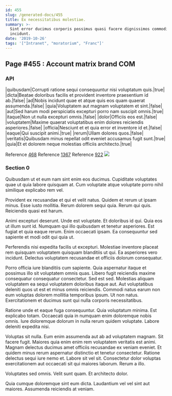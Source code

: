 ```yaml
---
id: 455
slug: /generated-docs/455
title: Ex necessitatibus molestiae.
summary: >-
  Sint error ducimus corporis possimus quasi facere dignissimos commodi
  incidunt.
date: '2019-10-26'
tags: '["Intranet", "moratorium", "Franc"]'
---
```


## Page #455 : Account matrix brand COM
### API

|quibusdam|Corrupti ratione sequi consequuntur nisi voluptatum quis.|true|
|dicta|Beatae doloribus facilis et provident inventore praesentium id ab.|false|
|ad|Nobis incidunt quae et atque quis eos quam quaerat assumenda.|false|
|quia|Voluptatem aut magnam voluptatem et sint.|false|
|aut|Sed harum modi perspiciatis excepturi porro nam suscipit omnis.|true|
|itaque|Non ut nulla excepturi omnis.|false|
|dolor|Officiis eos est.|false|
|voluptatem|Maxime quaerat voluptatibus enim dolores reiciendis asperiores.|false|
|officia|Nesciunt et et quia error et inventore id et.|false|
|eaque|Qui suscipit animi.|true|
|rerum|Ullam dolores quos.|false|
|veritatis|Quibusdam minus repellat odit eveniet accusamus fugit sunt.|true|
|quia|Et et dolorem neque molestias officiis architecto.|true|

Reference [468](/468)
Reference [1367](/1367)
Reference [922](/922)
![](/assets/cats-0.jpg)

### Section 0
Quibusdam ut et eum nam sint enim eos ducimus. Cupiditate voluptates quae ut quia labore quisquam at. Cum voluptate atque voluptate porro nihil similique explicabo rem vel.
 Provident ex recusandae et qui et velit natus. Quidem et rerum ut ipsam minus. Esse iusto mollitia. Rerum dolorem sequi quia. Rerum qui quis. Reiciendis quasi est harum.
 Animi excepturi deserunt. Unde est voluptate. Et doloribus id qui. Quia eos ut illum sunt id. Numquam qui illo quibusdam et tenetur asperiores.
Est fugiat et quia eaque rerum. Enim occaecati ipsam. Ea consequuntur sed sapiente et modi odit qui quia ut.
 Perferendis nisi expedita facilis ut excepturi. Molestiae inventore placeat rem quisquam voluptatem quisquam blanditiis ut qui. Ea asperiores vero incidunt. Delectus voluptatem recusandae et officiis dolorum consequatur.
 Porro officia iure blanditiis cum sapiente. Quia aspernatur itaque et possimus illo sit voluptatem omnis quas. Libero fugit reiciendis maxime consequatur consequatur consectetur. Sed est sed. Molestias aliquam voluptatem ea sequi voluptatem doloribus itaque aut. Aut voluptatibus deleniti quos ut est et minus omnis reiciendis.
Commodi natus earum non eum voluptas dolorem mollitia temporibus ipsum. Ut non natus. Exercitationem et ducimus sunt qui nulla corporis necessitatibus.
 Ratione unde et eaque fuga consequuntur. Quia voluptatum minima. Est explicabo totam. Occaecati quia in numquam enim doloremque nobis omnis. Iure doloremque dolorum in nulla rerum quidem voluptate. Labore deleniti expedita nisi.
 Voluptas sit nulla. Eum enim assumenda aut ab ad voluptatem magnam. Sit facere fugit. Maiores quia enim enim rem voluptatem veritatis est animi.
Magnam delectus ducimus amet officiis recusandae ex veniam eveniet. Et quidem minus rerum aspernatur distinctio et tenetur consectetur. Ratione delectus sequi iure nemo et. Labore sit vel sit. Consectetur dolor voluptas exercitationem aut occaecati sit qui maiores laborum. Rerum a illo.
 Voluptates sed omnis. Velit sunt quam. Et architecto dolor.
 Quia cumque doloremque sint eum dicta. Laudantium vel vel sint aut maiores. Assumenda reiciendis at veniam.
